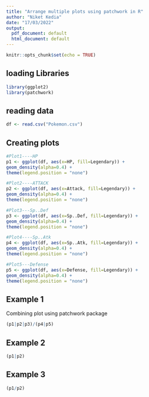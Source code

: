 ---
title: "Arrange multiple plots using patchwork in R"
author: "Niket Kedia"
date: "17/03/2022"
output:
  pdf_document: default
  html_document: default
---

```{r setup, include=FALSE,warning=FALSE}
knitr::opts_chunk$set(echo = TRUE)
```

## loading Libraries


```{r,warning=FALSE}
library(ggplot2)
library(patchwork)

```

## reading data



```{r echo = T, message=FALSE}
df <- read.csv("Pokemon.csv")

```

## Creating plots



```{r echo = T, message=FALSE}
#Plot1----HP
p1 <- ggplot(df, aes(x=HP, fill=Legendary)) +
geom_density(alpha=0.4) +
theme(legend.position = "none")

#Plot2----ATTACK
p2 <- ggplot(df, aes(x=Attack, fill=Legendary)) +
geom_density(alpha=0.4) +
theme(legend.position = "none")

#Plot3---Sp..Def
p3 <- ggplot(df, aes(x=Sp..Def, fill=Legendary)) +
geom_density(alpha=0.4) +
theme(legend.position = "none")

#Plot4----Sp..Atk
p4 <- ggplot(df, aes(x=Sp..Atk, fill=Legendary)) +
geom_density(alpha=0.4) + 
theme(legend.position = "none")

#Plot5---Defense
p5 <- ggplot(df, aes(x=Defense, fill=Legendary)) +
geom_density(alpha=0.4) + 
theme(legend.position = "none") 


```



## Example 1

Combining plot using patchwork package

```{r, echo=T}
 
(p1|p2|p3)/(p4|p5)

```

\newpage

## Example 2


```{r, echo=T}
 

(p1|p2)

```

\newpage

## Example 3


```{r, echo=T}

 
(p1/p2)

```
